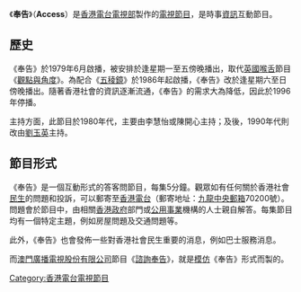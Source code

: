 《'''奉告'''》（'''Access'''）是[[香港電台電視部|香港電台電視部]]製作的[[電視節目|電視節目]]，是時事[[資訊|資訊]]互動節目。

==歷史==
《奉告》於1979年6月啟播，被安排於逢星期一至五傍晚播出，取代[[英國|英國]][[喉舌|喉舌]]節目《[[觀點與角度|觀點與角度]]》。為配合《[[五稜鏡_(電視節目)|五稜鏡]]》於1986年起啟播，《奉告》改於逢星期六至日傍晚播出。隨著香港社會的資訊逐漸流通，《奉告》的需求大為降低，因此於1996年停播。

主持方面，此節目於1980年代，主要由李慧怡或陳開心主持；及後，1990年代則改由[[劉玉英|劉玉英]]主持。

==節目形式==
《奉告》是一個互動形式的答客問節目，每集5分鐘。觀眾如有任何關於香港社會[[民生|民生]]的問題和投訴，可以郵寄至[[香港電台|香港電台]]（郵寄地址：[[九龍中央郵政局|九龍中央郵箱]]70200號）。問題會於節目中，由相關[[香港政府|香港政府]]部門或[[公用事業|公用事業]]機構的人士親自解答。每集節目均有一個特定主題，例如房屋問題及交通問題等。

此外，《奉告》也會發佈一些對香港社會民生重要的消息，例如巴士服務消息。

而[[澳門廣播電視股份有限公司|澳門廣播電視股份有限公司]]節目《[[諮詢奉告|諮詢奉告]]》，就是[[模仿|模仿]]《奉告》形式而製的。

{{HK-tv-stub}}

[[Category:香港電台電視節目|Category:香港電台電視節目]]